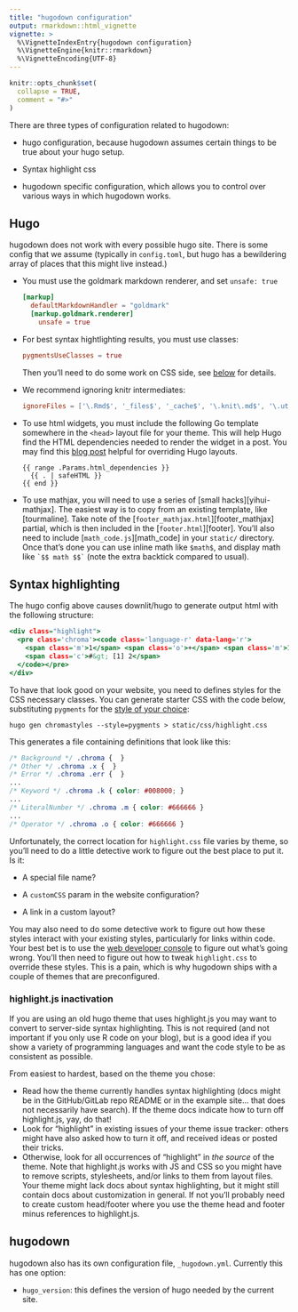 ```yaml
---
title: "hugodown configuration"
output: rmarkdown::html_vignette
vignette: >
  %\VignetteIndexEntry{hugodown configuration}
  %\VignetteEngine{knitr::rmarkdown}
  %\VignetteEncoding{UTF-8}
---
```


```r
knitr::opts_chunk$set(
  collapse = TRUE,
  comment = "#>"
)
```

There are three types of configuration related to hugodown:

-   hugo configuration, because hugodown assumes certain things to be true about your hugo setup.

-   Syntax highlight css

-   hugodown specific configuration, which allows you to control over various ways in which hugodown works.

## Hugo

hugodown does not work with every possible hugo site. There is some config that we assume (typically in `config.toml`, but hugo has a bewildering array of places that this might live instead.)

-   You must use the goldmark markdown renderer, and set `unsafe: true`

    ``` .toml
    [markup]
      defaultMarkdownHandler = "goldmark"
      [markup.goldmark.renderer]
        unsafe = true
    ```

-   For best syntax hightlighting results, you must use classes:

    ``` .toml
    pygmentsUseClasses = true
    ```

    Then you'll need to do some work on CSS side, see [below](#syntax-highlighting) for details.

-   We recommend ignoring knitr intermediates:

    ``` .toml
    ignoreFiles = ['\.Rmd$', '_files$', '_cache$', '\.knit\.md$', '\.utf8\.md$']
    ```

-   To use html widgets, you must include the following Go template somewhere in the `<head>` layout file for your theme. This will help Hugo find the HTML dependencies needed to render the widget in a post. You may find this [blog post](https://zwbetz.com/override-a-hugo-theme/) helpful for overriding Hugo layouts.

        {{ range .Params.html_dependencies }}
          {{ . | safeHTML }}
        {{ end }}

-   To use mathjax, you will need to use a series of [small hacks][yihui-mathjax]. The easiest way is to copy from an existing template, like [tourmaline]. Take note of the [`footer_mathjax.html`][footer\_mathjax] partial, which is then included in the [`footer.html`][footer]. You'll also need to include [`math_code.js`][math\_code] in your `static/` directory. Once that's done you can use inline math like `$math$`, and display math like `` `$$ math $$` `` (note the extra backtick compared to usual).

## Syntax highlighting {#syntax-highlighting}

The hugo config above causes downlit/hugo to generate output html with the following structure:

``` .html
<div class="highlight">
  <pre class='chroma'><code class='language-r' data-lang='r'>
    <span class='m'>1</span> <span class='o'>+</span> <span class='m'>1</span>
    <span class='c'>#&gt; [1] 2</span>
  </code></pre>
</div>
```

To have that look good on your website, you need to defines styles for the CSS necessary classes. You can generate starter CSS with the code below, substituting `pygments` for the [style of your choice](https://xyproto.github.io/splash/docs/longer/all.html):

    hugo gen chromastyles --style=pygments > static/css/highlight.css

This generates a file containing definitions that look like this:

``` .css
/* Background */ .chroma {  }
/* Other */ .chroma .x {  }
/* Error */ .chroma .err {  }
...
/* Keyword */ .chroma .k { color: #008000; }
...
/* LiteralNumber */ .chroma .m { color: #666666 }
...
/* Operator */ .chroma .o { color: #666666 }
```

Unfortunately, the correct location for `highlight.css` file varies by theme, so you'll need to do a little detective work to figure out the best place to put it. Is it:

-   A special file name?

-   A `customCSS` param in the website configuration?

-   A link in a custom layout?

You may also need to do some detective work to figure out how these styles interact with your existing styles, particularly for links within code. Your best bet is to use the [web developer console](https://developer.mozilla.org/en-US/docs/Tools/Web_Console/Opening_the_Web_Console) to figure out what's going wrong. You'll then need to figure out how to tweak `highlight.css` to override these styles. This is a pain, which is why hugodown ships with a couple of themes that are preconfigured.

### highlight.js inactivation

If you are using an old hugo theme that uses highlight.js you may want to convert to server-side syntax highlighting. This is not required (and not important if you only use R code on your blog), but is a good idea if you show a variety of programming languages and want the code style to be as consistent as possible.

From easiest to hardest, based on the theme you chose:

-   Read how the theme currently handles syntax highlighting (docs might be in the GitHub/GitLab repo README or in the example site... that does not necessarily have search). If the theme docs indicate how to turn off highlight.js, yay, do that!
-   Look for "highlight" in existing issues of your theme issue tracker: others might have also asked how to turn it off, and received ideas or posted their tricks.
-   Otherwise, look for all occurrences of "highlight" in *the source* of the theme. Note that highlight.js works with JS and CSS so you might have to remove scripts, stylesheets, and/or links to them from layout files. Your theme might lack docs about syntax highlighting, but it might still contain docs about customization in general. If not you'll probably need to create custom head/footer where you use the theme head and footer minus references to highlight.js.

## hugodown

hugodown also has its own configuration file, `_hugodown.yml`. Currently this has one option:

-   `hugo_version`: this defines the version of hugo needed by the current site.
